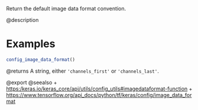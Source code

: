 Return the default image data format convention.

@description

# Examples
```r
config_image_data_format()
```

@returns
A string, either `'channels_first'` or `'channels_last'`.

@export
@seealso
+ <https:/keras.io/keras_core/api/utils/config_utils#imagedataformat-function>
+ <https://www.tensorflow.org/api_docs/python/tf/keras/config/image_data_format>
